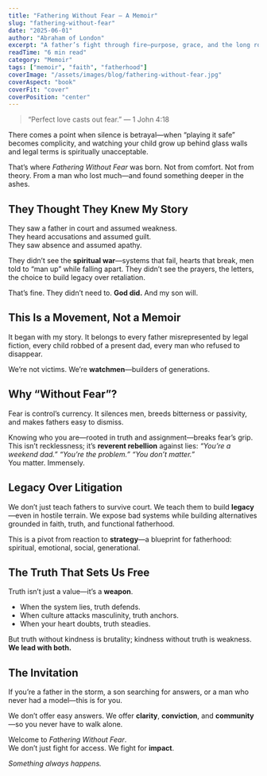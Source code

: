 ```yaml
---
title: "Fathering Without Fear — A Memoir"
slug: "fathering-without-fear"
date: "2025-06-01"
author: "Abraham of London"
excerpt: "A father’s fight through fire—purpose, grace, and the long road to legacy."
readTime: "6 min read"
category: "Memoir"
tags: ["memoir", "faith", "fatherhood"]
coverImage: "/assets/images/blog/fathering-without-fear.jpg"
coverAspect: "book"
coverFit: "cover"
coverPosition: "center"
---
```


> “Perfect love casts out fear.” — 1 John 4:18

There comes a point when silence is betrayal—when “playing it safe” becomes complicity, and watching your child grow up behind glass walls and legal terms is spiritually unacceptable.

That’s where *Fathering Without Fear* was born. Not from comfort. Not from theory. From a man who lost much—and found something deeper in the ashes.

## They Thought They Knew My Story

They saw a father in court and assumed weakness.  
They heard accusations and assumed guilt.  
They saw absence and assumed apathy.

They didn’t see the **spiritual war**—systems that fail, hearts that break, men told to “man up” while falling apart. They didn’t see the prayers, the letters, the choice to build legacy over retaliation.

That’s fine. They didn’t need to. **God did.** And my son will.

## This Is a Movement, Not a Memoir

It began with my story. It belongs to every father misrepresented by legal fiction, every child robbed of a present dad, every man who refused to disappear.

We’re not victims. We’re **watchmen**—builders of generations.

## Why “Without Fear”?

Fear is control’s currency. It silences men, breeds bitterness or passivity, and makes fathers easy to dismiss.

Knowing who you are—rooted in truth and assignment—breaks fear’s grip. This isn’t recklessness; it’s **reverent rebellion** against lies: *“You’re a weekend dad.” “You’re the problem.” “You don’t matter.”*  
You matter. Immensely.

## Legacy Over Litigation

We don’t just teach fathers to survive court. We teach them to build **legacy**—even in hostile terrain. We expose bad systems while building alternatives grounded in faith, truth, and functional fatherhood.

This is a pivot from reaction to **strategy**—a blueprint for fatherhood: spiritual, emotional, social, generational.

## The Truth That Sets Us Free

Truth isn’t just a value—it’s a **weapon**.

- When the system lies, truth defends.  
- When culture attacks masculinity, truth anchors.  
- When your heart doubts, truth steadies.

But truth without kindness is brutality; kindness without truth is weakness. **We lead with both.**

## The Invitation

If you’re a father in the storm, a son searching for answers, or a man who never had a model—this is for you.

We don’t offer easy answers. We offer **clarity**, **conviction**, and **community**—so you never have to walk alone.

Welcome to *Fathering Without Fear*.  
We don’t just fight for access. We fight for **impact**.

*Something always happens.*
